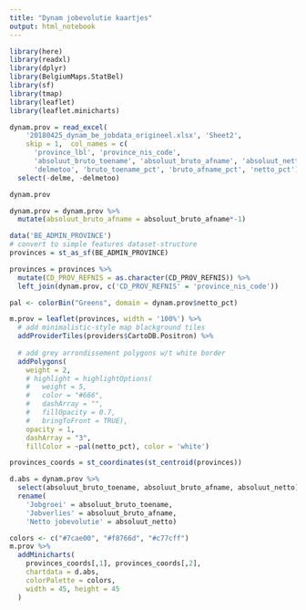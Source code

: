 ```yaml
---
title: "Dynam jobevolutie kaartjes"
output: html_notebook
---
```


```r
library(here)
library(readxl)
library(dplyr)
library(BelgiumMaps.StatBel)
library(sf)
library(tmap)
library(leaflet)
library(leaflet.minicharts)
```

```r
dynam.prov = read_excel(
    '20180425_dynam_be_jobdata_origineel.xlsx', 'Sheet2',
    skip = 1,  col_names = c(
      'province_lbl', 'province_nis_code', 
      'absoluut_bruto_toename', 'absoluut_bruto_afname', 'absoluut_netto', 'delme',
      'delmetoo', 'bruto_toename_pct', 'bruto_afname_pct', 'netto_pct')) %>%
  select(-delme, -delmetoo)
```

```r
dynam.prov
```


```r
dynam.prov = dynam.prov %>%
  mutate(absoluut_bruto_afname = absoluut_bruto_afname*-1)
```

```r
data('BE_ADMIN_PROVINCE') 
# convert to simple features dataset-structure
provinces = st_as_sf(BE_ADMIN_PROVINCE) 
```

```r
provinces = provinces %>%
  mutate(CD_PROV_REFNIS = as.character(CD_PROV_REFNIS)) %>%
  left_join(dynam.prov, c('CD_PROV_REFNIS' = 'province_nis_code'))
```

```r
pal <- colorBin("Greens", domain = dynam.prov$netto_pct)
```


```r
m.prov = leaflet(provinces, width = '100%') %>% 
  # add minimalistic-style map blackground tiles
  addProviderTiles(providers$CartoDB.Positron) %>% 
  
  # add grey arrondissement polygons w/t white border
  addPolygons(
    weight = 2,
    # highlight = highlightOptions(
    #   weight = 5,
    #   color = "#666",
    #   dashArray = "",
    #   fillOpacity = 0.7,
    #   bringToFront = TRUE),
    opacity = 1,
    dashArray = "3",
    fillColor = ~pal(netto_pct), color = 'white')
```

```r
provinces_coords = st_coordinates(st_centroid(provinces))
```

```r
d.abs = dynam.prov %>%
  select(absoluut_bruto_toename, absoluut_bruto_afname, absoluut_netto) %>%
  rename(
    'Jobgroei' = absoluut_bruto_toename,
    'Jobverlies' = absoluut_bruto_afname,
    'Netto jobevolutie' = absoluut_netto)
```

```r
colors <- c("#7cae00", "#f8766d", "#c77cff")
m.prov %>%
  addMinicharts(
    provinces_coords[,1], provinces_coords[,2],
    chartdata = d.abs,
    colorPalette = colors,
    width = 45, height = 45
  )
```

